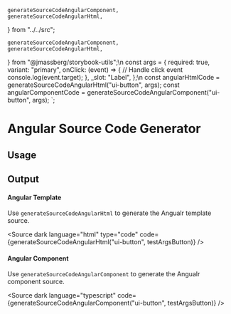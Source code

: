     generateSourceCodeAngularComponent,
    generateSourceCodeAngularHtml,
} from "../../src";

    generateSourceCodeAngularComponent,
    generateSourceCodeAngularHtml,
} from "@jmassberg/storybook-utils";\n
const args = {
    required: true,
    variant: "primary",
    onClick: (event) => {
        // Handle click event
        console.log(event.target);
    },
    _slot: "Label",
};\n
const angularHtmlCode = generateSourceCodeAngularHtml("ui-button", args);
const angularComponentCode = generateSourceCodeAngularComponent("ui-button", args);
`;

<Meta title="Code Generators/Angular" />

# Angular Source Code Generator

## Usage

<Source code={usageExample} />

## Output

#### Angular Template

Use `generateSourceCodeAngularHtml` to generate the Angualr template source.

<Source
    dark
    language="html"
    type="code"
    code={generateSourceCodeAngularHtml("ui-button", testArgsButton)}
/>

#### Angular Component

Use `generateSourceCodeAngularComponent` to generate the Angualr component source.

<Source
    dark
    language="typescript"
    code={generateSourceCodeAngularComponent("ui-button", testArgsButton)}
/>
